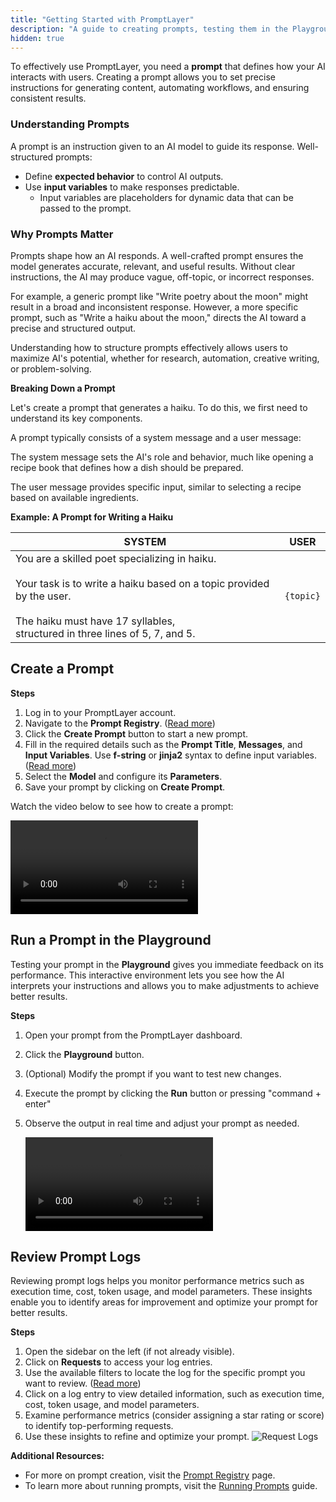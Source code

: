 ```yaml
---
title: "Getting Started with PromptLayer"
description: "A guide to creating prompts, testing them in the Playground, and reviewing logs."
hidden: true
---
```


To effectively use PromptLayer, you need a **prompt** that defines how your AI interacts with users. Creating a prompt allows you to set precise instructions for generating content, automating workflows, and ensuring consistent results.

### Understanding Prompts

A prompt is an instruction given to an AI model to guide its response. Well-structured prompts:

- Define **expected behavior** to control AI outputs.
- Use **input variables** to make responses predictable.
  - Input variables are placeholders for dynamic data that can be passed to the prompt.

### Why Prompts Matter

Prompts shape how an AI responds. A well-crafted prompt ensures the model generates accurate, relevant, and useful results. Without clear instructions, the AI may produce vague, off-topic, or incorrect responses.

For example, a generic prompt like "Write poetry about the moon" might result in a broad and inconsistent response. However, a more specific prompt, such as "Write a haiku about the moon," directs the AI toward a precise and structured output.

Understanding how to structure prompts effectively allows users to maximize AI's potential, whether for research, automation, creative writing, or problem-solving.

**Breaking Down a Prompt**

Let's create a prompt that generates a haiku. To do this, we first need to understand its key components.

A prompt typically consists of a system message and a user message:

The system message sets the AI's role and behavior, much like opening a recipe book that defines how a dish should be prepared.

The user message provides specific input, similar to selecting a recipe based on available ingredients.

**Example: A Prompt for Writing a Haiku**

| SYSTEM                                                                                                                                                                                                               | USER      |
| -------------------------------------------------------------------------------------------------------------------------------------------------------------------------------------------------------------------- | --------- |
| You are a skilled poet specializing in haiku.<br/><br/>Your task is to write a haiku based on a topic provided by the user.<br/><br/>The haiku must have 17 syllables,<br/>structured in three lines of 5, 7, and 5. | `{topic}` |

## Create a Prompt

**Steps**

1. Log in to your PromptLayer account.
2. Navigate to the **Prompt Registry**. ([Read more](/features/prompt-registry/overview))
3. Click the **Create Prompt** button to start a new prompt.
4. Fill in the required details such as the **Prompt Title**, **Messages**, and **Input Variables**. Use **f-string** or **jinja2** syntax to define input variables. ([Read more](/features/prompt-registry/overview#string-formats))
5. Select the **Model** and configure its **Parameters**.
6. Save your prompt by clicking on **Create Prompt**.

Watch the video below to see how to create a prompt:

<video controls>
  <source src="./videos/create-prompt.mp4" type="video/mp4" />
</video>

## Run a Prompt in the Playground

Testing your prompt in the **Playground** gives you immediate feedback on its performance. This interactive environment lets you see how the AI interprets your instructions and allows you to make adjustments to achieve better results.

**Steps**

1. Open your prompt from the PromptLayer dashboard.
2. Click the **Playground** button.
3. (Optional) Modify the prompt if you want to test new changes.
4. Execute the prompt by clicking the **Run** button or pressing "command + enter"
5. Observe the output in real time and adjust your prompt as needed.

   <video controls>
     <source src="./videos/run-playground.mp4" type="video/mp4" />
   </video>

## Review Prompt Logs

Reviewing prompt logs helps you monitor performance metrics such as execution time, cost, token usage, and model parameters. These insights enable you to identify areas for improvement and optimize your prompt for better results.

**Steps**

1. Open the sidebar on the left (if not already visible).
2. Click on **Requests** to access your log entries.
3. Use the available filters to locate the log for the specific prompt you want to review. ([Read more](/why-promptlayer/advanced-search))
4. Click on a log entry to view detailed information, such as execution time, cost, token usage, and model parameters.
5. Examine performance metrics (consider assigning a star rating or score) to identify top-performing requests.
6. Use these insights to refine and optimize your prompt.
   <img src="./images/request-logs.gif" alt="Request Logs" />

**Additional Resources:**

- For more on prompt creation, visit the [Prompt Registry](/features/prompt-registry/overview) page.
- To learn more about running prompts, visit the [Running Prompts](/running-requests/promptlayer-run#run) guide.
